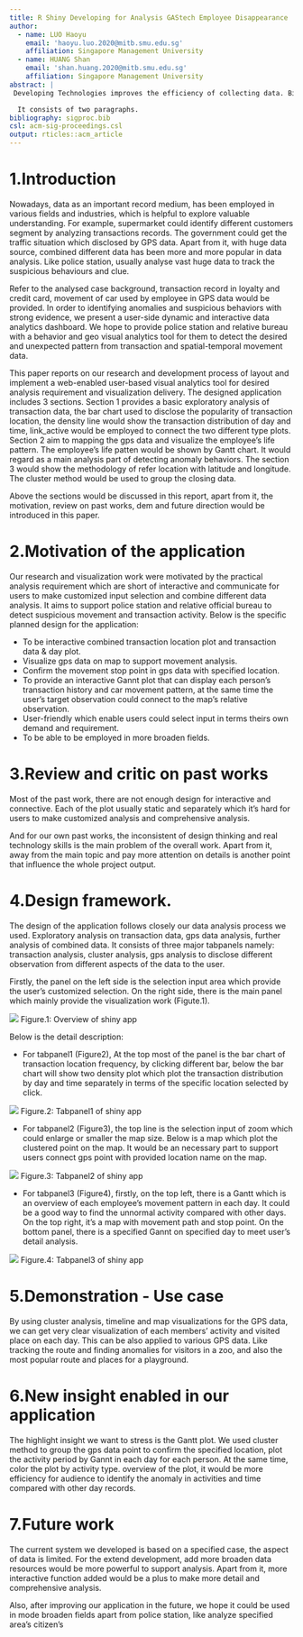 ```yaml
---
title: R Shiny Developing for Analysis GAStech Employee Disappearance
author:
  - name: LUO Haoyu
    email: 'haoyu.luo.2020@mitb.smu.edu.sg'
    affiliation: Singapore Management University
  - name: HUANG Shan
    email: 'shan.huang.2020@mitb.smu.edu.sg'
    affiliation: Singapore Management University
abstract: |
 Developing Technologies improves the efficiency of collecting data. Big data is around our life which record our life and behaviors, while how to make better use of it and deliver a good data story is still a challenge. Utilize appropriate tools could help office bureau directly and clearly get meaningful observations and insights. Shiny which is a R package provide the function that enable users easy to build interactive web apps straight from R. it achieves the Interaction, Analyze. Communication at the same time. In this paper, the MC challenge2 of identifying anomalies and suspicious behaviors in “VAST Challenge 2021” will be as case to be analyzed. We will develop a prototype interactive data dashboard app by shiny to complete the analyze. The methodology, web interface and future work are discussed.

  It consists of two paragraphs.
bibliography: sigproc.bib
csl: acm-sig-proceedings.csl
output: rticles::acm_article
---
```



# 1.Introduction

Nowadays, data as an important record medium, has been employed in various fields and industries, which is helpful to explore valuable understanding. For example, supermarket could identify different customers segment by analyzing transactions records. The government could get the traffic situation which disclosed by GPS data. Apart from it, with huge data source, combined different data has been more and more popular in data analysis. Like police station, usually analyse vast huge data to track the suspicious behaviours and clue.

Refer to the analysed case background, transaction record in loyalty and credit card, movement of car used by employee in GPS data would be provided. In order to identifying anomalies and suspicious behaviors with strong evidence, we present a user-side dynamic and interactive data analytics dashboard. We hope to provide police station and relative bureau with a behavior and geo visual analytics tool for them to detect the desired and unexpected pattern from transaction and spatial-temporal movement data.

This paper reports on our research and development process of layout and implement a web-enabled user-based visual analytics tool for desired analysis requirement and visualization delivery. The designed application includes 3 sections. Section 1 provides a basic exploratory analysis of transaction data, the bar chart used to disclose the popularity of transaction location, the density line would show the transaction distribution of day and time, link_active would be employed to connect the two different type plots. Section 2 aim to mapping the gps data and visualize the employee’s life pattern. The employee’s life patten would be shown by Gantt chart. It would regard as a main analysis part of detecting anomaly behaviors. The section 3 would show the methodology of refer location with latitude and longitude. The cluster method would be used to group the closing data.

Above the sections would be discussed in this report, apart from it, the motivation, review on past works, dem and future direction would be introduced in this paper.



# 2.Motivation of the application

Our research and visualization work were motivated by the practical analysis requirement which are short of interactive and communicate for users to make customized input selection and combine different data analysis. It aims to support police station and relative official bureau to detect suspicious movement and transaction activity.
Below is the specific planned design for the application:

* To be interactive combined transaction location plot and transaction data & day plot.
* Visualize gps data on map to support movement analysis.
* Confirm the movement stop point in gps data with specified location.
* To provide an interactive Gannt plot that can display each person’s transaction history and car movement pattern, at the same time the user’s target observation could connect to the map’s relative observation.
* User-friendly which enable users could select input in terms theirs own demand and requirement.
* To be able to be employed in more broaden fields.

# 3.Review and critic on past works

Most of the past work, there are not enough design for interactive and connective. Each of the plot usually static and separately which it’s hard for users to make customized analysis and comprehensive analysis.

And for our own past works, the inconsistent of design thinking and real technology skills is the main problem of the overall work. Apart from it, away from the main topic and pay more attention on details is another point that influence the whole project output.

# 4.Design framework. 

The design of the application follows closely our data analysis process we used. Exploratory analysis on transaction data, gps data analysis, further analysis of combined data. It consists of three major tabpanels namely: transaction analysis, cluster analysis, gps analysis to disclose different observation from different aspects of the data to the user.

Firstly, the panel on the left side is the selection input area which provide the user’s customized selection. On the right side, there is the main panel which mainly provide the visualization work (Figute.1).

![](1.png)
Figure.1: Overview of shiny app

Below is the detail description:

* For tabpanel1 (Figure2), At the top most of the panel is the bar chart of transaction location frequency, by clicking different bar, below the bar chart will show two density plot which plot the transaction distribution by day and time separately in terms of the specific location selected by click.

![](2.png)
Figure.2: Tabpanel1 of shiny app


* For tabpanel2 (Figure3), the top line is the selection input of zoom which could enlarge or smaller the map size. Below is a map which plot the clustered point on the map. It would be an necessary part to support users connect gps point with provided location name on the map.

![](3.png)
Figure.3: Tabpanel2 of shiny app


* For tabpanel3 (Figure4), firstly, on the top left, there is a Gantt which is an overview of each employee’s movement pattern in each day. It could be a good way to find the unnormal activity compared with other days. On the top right, it’s a map with movement path and stop point. On the bottom panel, there is a specified Gannt on specified day to meet user’s detail analysis.

![](4.png)
Figure.4: Tabpanel3 of shiny app

# 5.Demonstration - Use case

By using cluster analysis, timeline and map visualizations for the GPS data, we can get very clear visualization of each members’ activity and visited place on each day. This can be also applied to various GPS data. Like tracking the route and finding anomalies for visitors in a zoo, and also the most popular route and places for a playground.

# 6.New insight enabled in our application

The highlight insight we want to stress is the Gantt plot. We used cluster method to group the gps data point to confirm the specified location, plot the activity period by Gannt in each day for each person. At the same time, color the plot by activity type. overview of the plot, it would be more efficiency for audience to identify the anomaly in activities and time compared with other day records.

# 7.Future work

The current system we developed is based on a specified case, the aspect of data is limited. For the extend development, add more broaden data resources would be more powerful to support analysis. Apart from it, more interactive function added would be a plus to make more detail and comprehensive analysis.

Also, after improving our application in the future, we hope it could be used in mode broaden fields apart from police station, like analyze specified area’s citizen’s 

